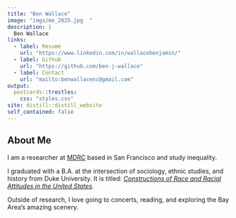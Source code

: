 ```yaml
---
title: "Ben Wallace"
image: "imgs/me_2025.jpg  "
description: |
  Ben Wallace
links:
  - label: Resume
    url: "https://www.linkedin.com/in/wallacebenjamin/"
  - label: Github
    url: "https://github.com/ben-j-wallace"
  - label: Contact
    url: "mailto:benwallacenc@gmail.com"
output:
  postcards::trestles:
    css: "styles.css"
site: distill::distill_website
self_contained: false
---
```


## About Me

I am a researcher at [MDRC](https://www.mdrc.org/about/people/ben-wallace) based in San Francisco and study inequality. 

I graduated with a B.A. at the intersection of sociology, ethnic studies, and history from Duke University. It is titled: *[Constructions of Race and Racial Attitudes in the United States](https://drive.google.com/file/d/17N7oFHydCEBg0QAvFhHnpAuuQwTG5Xh3/view?usp=sharing)*.

Outside of research, I love going to concerts, reading, and exploring the Bay Area's amazing scenery.